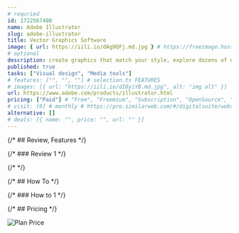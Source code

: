 ```yaml
---
# requried
id: 1722567408
name: Adobe Illustrator
slug: adobe-illustrator
title: Vector Graphics Software
image: { url: https://iili.io/dAg9QFj.md.jpg } # https://freeimage.host/
# optional
description: create graphics that match your style, explore dozens of options, and finish designs faster.
published: true
tasks: ["Visual design", "Media tools"]
# features: ["", "", ""] # selection.ts FEATURES
# images: [{ url: "https://iili.io/dI8yiYB.md.jpg", alt: "img alt" }]
url: https://www.adobe.com/products/illustrator.html
pricing: ["Paid"] # "Free", "Freemium", "Subscription", "OpenSource", "Paid"
# visit: [0] # monthly # https://pro.similarweb.com/#/digitalsuite/websiteanalysis/home
alternative: []
# deals: [{ name: "", price: "", url: "" }]
---
```


{/* ## Review, Features */}

{/* ### Review 1 */}

{/* <DetailYoutube videoId="" startTime={0} /> */}

{/* ## How To */}

{/* ### How to 1 */}

{/* ## Pricing */}

<Img
  src="https://p140.p3.n0.cdn.zight.com/items/nOu7GAqB/224ddb2d-0559-4b1f-b272-a693ea5d8b9a.jpg"
  alt="Plan Price"
/>
